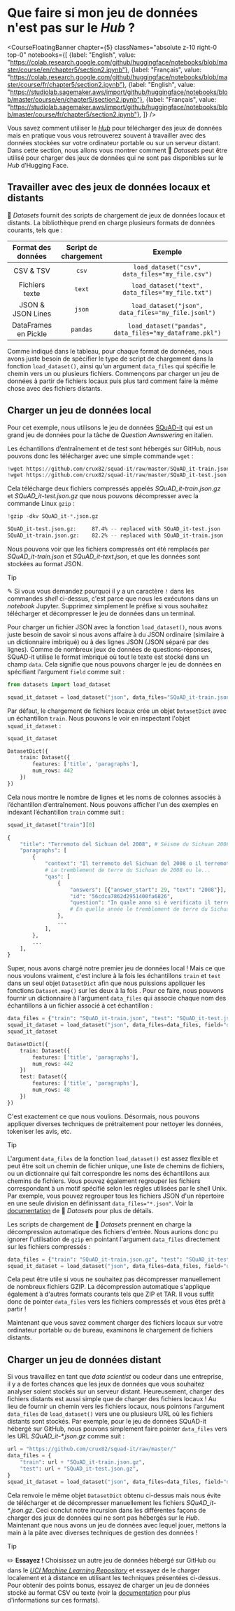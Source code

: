 # Que faire si mon jeu de données n'est pas sur le <i>Hub</i> ?

<CourseFloatingBanner chapter={5}
  classNames="absolute z-10 right-0 top-0"
  notebooks={[
    {label: "English", value: "https://colab.research.google.com/github/huggingface/notebooks/blob/master/course/en/chapter5/section2.ipynb"},
    {label: "Français", value: "https://colab.research.google.com/github/huggingface/notebooks/blob/master/course/fr/chapter5/section2.ipynb"},
    {label: "English", value: "https://studiolab.sagemaker.aws/import/github/huggingface/notebooks/blob/master/course/en/chapter5/section2.ipynb"},
    {label: "Français", value: "https://studiolab.sagemaker.aws/import/github/huggingface/notebooks/blob/master/course/fr/chapter5/section2.ipynb"},
]} />

Vous savez comment utiliser le [*Hub*](https://huggingface.co/datasets) pour télécharger des jeux de données mais en pratique vous vous retrouverez souvent à travailler avec des données stockées sur votre ordinateur portable ou sur un serveur distant. Dans cette section, nous allons vous montrer comment 🤗 *Datasets* peut être utilisé pour charger des jeux de données qui ne sont pas disponibles sur le *Hub* d’Hugging Face.

<Youtube id="HyQgpJTkRdE"/>

## Travailler avec des jeux de données locaux et distants

🤗 *Datasets* fournit des scripts de chargement de jeux de données locaux et distants. La bibliothèque prend en charge plusieurs formats de données courants, tels que :

| Format des données  | Script de chargement |                         Exemple                         |
| :----------------: | :------------------: | :-----------------------------------------------------: |
|     CSV & TSV      |        `csv`         |     `load_dataset("csv", data_files="my_file.csv")`     |
|   Fichiers texte   |        `text`        |    `load_dataset("text", data_files="my_file.txt")`     |
| JSON & JSON Lines |        `json`        |   `load_dataset("json", data_files="my_file.jsonl")`    |
| DataFrames en Pickle |       `pandas`       | `load_dataset("pandas", data_files="my_dataframe.pkl")` |

Comme indiqué dans le tableau, pour chaque format de données, nous avons juste besoin de spécifier le type de script de chargement dans la fonction `load_dataset()`, ainsi qu'un argument `data_files` qui spécifie le chemin vers un ou plusieurs fichiers. Commençons par charger un jeu de données à partir de fichiers locaux puis plus tard comment faire la même chose avec des fichiers distants.

## Charger un jeu de données local

Pour cet exemple, nous utilisons le jeu de données [SQuAD-it](https://github.com/crux82/squad-it/) qui est un grand jeu de données pour la tâche de *Question Awnswering* en italien.

Les échantillons d’entraînement et de test sont hébergés sur GitHub, nous pouvons donc les télécharger avec une simple commande `wget` :

```python
!wget https://github.com/crux82/squad-it/raw/master/SQuAD_it-train.json.gz
!wget https://github.com/crux82/squad-it/raw/master/SQuAD_it-test.json.gz
```

Cela télécharge deux fichiers compressés appelés *SQuAD_it-train.json.gz* et *SQuAD_it-test.json.gz* que nous pouvons décompresser avec la commande Linux `gzip` :

```python
!gzip -dkv SQuAD_it-*.json.gz
```

```bash
SQuAD_it-test.json.gz:	   87.4% -- replaced with SQuAD_it-test.json
SQuAD_it-train.json.gz:	   82.2% -- replaced with SQuAD_it-train.json
```

Nous pouvons voir que les fichiers compressés ont été remplacés par _SQuAD_it-train.json_ et _SQuAD_it-text.json_, et que les données sont stockées au format JSON.

> [!TIP]
> ✎ Si vous vous demandez pourquoi il y a un caractère `!` dans les commandes *shell* ci-dessus, c'est parce que nous les exécutons dans un *notebook* Jupyter. Supprimez simplement le préfixe si vous souhaitez télécharger et décompresser le jeu de données dans un terminal.

Pour charger un fichier JSON avec la fonction `load_dataset()`, nous avons juste besoin de savoir si nous avons affaire à du JSON ordinaire (similaire à un dictionnaire imbriqué) ou à des lignes JSON (JSON séparé par des lignes). Comme de nombreux jeux de données de questions-réponses, SQuAD-it utilise le format imbriqué où tout le texte est stocké dans un champ `data`. Cela signifie que nous pouvons charger le jeu de données en spécifiant l'argument `field` comme suit :

```py
from datasets import load_dataset

squad_it_dataset = load_dataset("json", data_files="SQuAD_it-train.json", field="data")
```

Par défaut, le chargement de fichiers locaux crée un objet `DatasetDict` avec un échantillon `train`. Nous pouvons le voir en inspectant l'objet `squad_it_dataset` :

```py
squad_it_dataset
```

```python out
DatasetDict({
    train: Dataset({
        features: ['title', 'paragraphs'],
        num_rows: 442
    })
})
```

Cela nous montre le nombre de lignes et les noms de colonnes associés à l’échantillon d’entraînement. Nous pouvons afficher l'un des exemples en indexant l’échantillon `train` comme suit :

```py
squad_it_dataset["train"][0]
```

```python out
{
    "title": "Terremoto del Sichuan del 2008", # Séisme du Sichuan 2008
    "paragraphs": [
        {
            "context": "Il terremoto del Sichuan del 2008 o il terremoto...",
			# Le tremblement de terre du Sichuan de 2008 ou le...
            "qas": [
                {
                    "answers": [{"answer_start": 29, "text": "2008"}],
                    "id": "56cdca7862d2951400fa6826",
                    "question": "In quale anno si è verificato il terremoto nel Sichuan?", 
					# En quelle année le tremblement de terre du Sichuan a-t-il eu lieu ?
                },
                ...
            ],
        },
        ...
    ],
}
```

Super, nous avons chargé notre premier jeu de données local ! Mais ce que nous voulons vraiment, c'est inclure à la fois les échantillons `train` et `test` dans un seul objet `DatasetDict` afin que nous puissions appliquer les fonctions `Dataset.map()` sur les deux à la fois . Pour ce faire, nous pouvons fournir un dictionnaire à l'argument `data_files` qui associe chaque nom des échantillons à un fichier associé à cet échantillon :

```py
data_files = {"train": "SQuAD_it-train.json", "test": "SQuAD_it-test.json"}
squad_it_dataset = load_dataset("json", data_files=data_files, field="data")
squad_it_dataset
```

```python out
DatasetDict({
    train: Dataset({
        features: ['title', 'paragraphs'],
        num_rows: 442
    })
    test: Dataset({
        features: ['title', 'paragraphs'],
        num_rows: 48
    })
})
```

C'est exactement ce que nous voulions. Désormais, nous pouvons appliquer diverses techniques de prétraitement pour nettoyer les données, tokeniser les avis, etc.

> [!TIP]
> L'argument `data_files` de la fonction `load_dataset()` est assez flexible et peut être soit un chemin de fichier unique, une liste de chemins de fichiers, ou un dictionnaire qui fait correspondre les noms des échantillons aux chemins de fichiers. Vous pouvez également regrouper les fichiers correspondant à un motif spécifié selon les règles utilisées par le shell Unix. Par exemple, vous pouvez regrouper tous les fichiers JSON d'un répertoire en une seule division en définissant `data_files="*.json"`. Voir la [documentation](https://huggingface.co/docs/datasets/loading#local-and-remote-files) de 🤗 *Datasets* pour plus de détails.

Les scripts de chargement de 🤗 *Datasets* prennent en charge la décompression automatique des fichiers d'entrée. Nous aurions donc pu ignorer l'utilisation de `gzip` en pointant l'argument `data_files` directement sur les fichiers compressés :

```py
data_files = {"train": "SQuAD_it-train.json.gz", "test": "SQuAD_it-test.json.gz"}
squad_it_dataset = load_dataset("json", data_files=data_files, field="data")
```

Cela peut être utile si vous ne souhaitez pas décompresser manuellement de nombreux fichiers GZIP. La décompression automatique s'applique également à d'autres formats courants tels que ZIP et TAR. Il vous suffit donc de pointer `data_files` vers les fichiers compressés et vous êtes prêt à partir !

Maintenant que vous savez comment charger des fichiers locaux sur votre ordinateur portable ou de bureau, examinons le chargement de fichiers distants.

## Charger un jeu de données distant

Si vous travaillez en tant que *data scientist* ou codeur dans une entreprise, il y a de fortes chances que les jeux de données que vous souhaitez analyser soient stockés sur un serveur distant. Heureusement, charger des fichiers distants est aussi simple que de charger des fichiers locaux ! Au lieu de fournir un chemin vers les fichiers locaux, nous pointons l'argument `data_files` de `load_dataset()` vers une ou plusieurs URL où les fichiers distants sont stockés. Par exemple, pour le jeu de données SQuAD-it hébergé sur GitHub, nous pouvons simplement faire pointer `data_files` vers les URL _SQuAD_it-*.json.gz_ comme suit :

```py
url = "https://github.com/crux82/squad-it/raw/master/"
data_files = {
    "train": url + "SQuAD_it-train.json.gz",
    "test": url + "SQuAD_it-test.json.gz",
}
squad_it_dataset = load_dataset("json", data_files=data_files, field="data")
```

Cela renvoie le même objet `DatasetDict` obtenu ci-dessus mais nous évite de télécharger et de décompresser manuellement les fichiers _SQuAD_it-*.json.gz_. Ceci conclut notre incursion dans les différentes façons de charger des jeux de données qui ne sont pas hébergés sur le *Hub*. Maintenant que nous avons un jeu de données avec lequel jouer, mettons la main à la pâte avec diverses techniques de gestion des données !

> [!TIP]
> ✏️ **Essayez !** Choisissez un autre jeu de données hébergé sur GitHub ou dans le [*UCI Machine Learning Repository*](https://archive.ics.uci.edu/ml/index.php) et essayez de le charger localement et à distance en utilisant les techniques présentées ci-dessus. Pour obtenir des points bonus, essayez de charger un jeu de données stocké au format CSV ou texte (voir la [documentation](https://huggingface.co/docs/datasets/loading#local-and-remote-files) pour plus d'informations sur ces formats).
